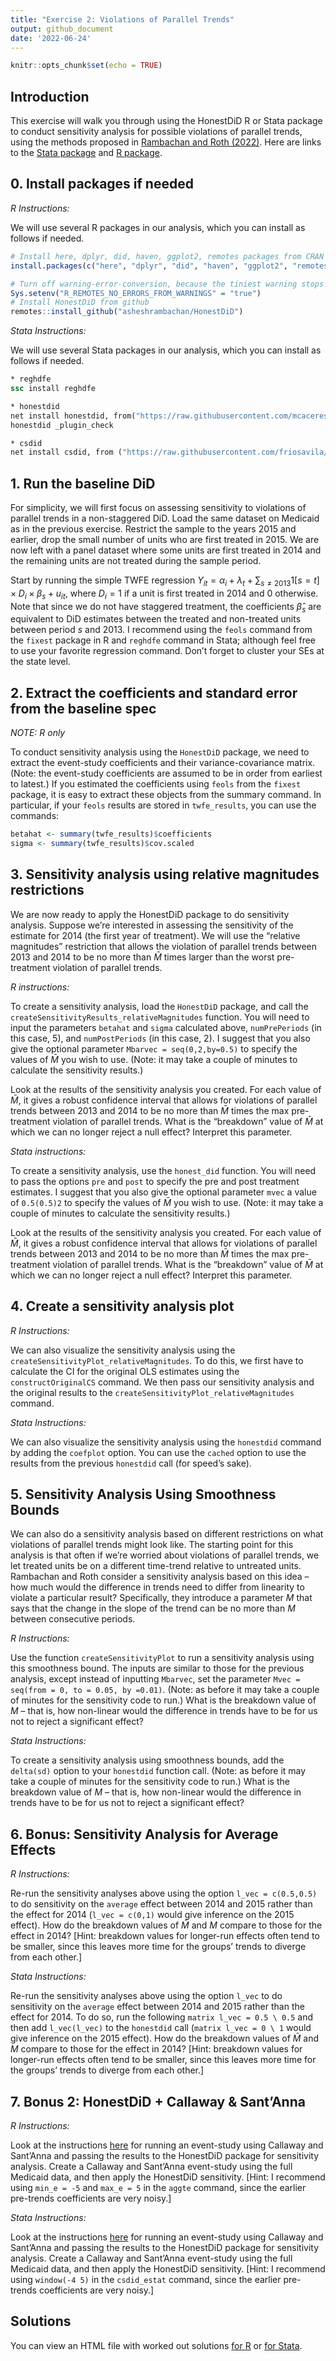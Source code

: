 ```yaml
---
title: "Exercise 2: Violations of Parallel Trends"
output: github_document
date: '2022-06-24'
---
```


```r
knitr::opts_chunk$set(echo = TRUE)
```

## Introduction

This exercise will walk you through using the HonestDiD R or Stata package to conduct sensitivity analysis for possible violations of parallel trends, using the methods proposed in [Rambachan and Roth (2022)](https://jonathandroth.github.io/assets/files/HonestParallelTrends_Main.pdf). Here are links to the [Stata package](https://github.com/mcaceresb/stata-honestdid) and [R package](https://github.com/asheshrambachan/HonestDiD).

## 0. Install packages if needed 

*R Instructions:* 

We will use several R packages in our analysis, which you can install as follows if needed.
```r
# Install here, dplyr, did, haven, ggplot2, remotes packages from CRAN
install.packages(c("here", "dplyr", "did", "haven", "ggplot2", "remotes", "fixest"))

# Turn off warning-error-conversion, because the tiniest warning stops installation
Sys.setenv("R_REMOTES_NO_ERRORS_FROM_WARNINGS" = "true")
# Install HonestDiD from github
remotes::install_github("asheshrambachan/HonestDiD")
```

*Stata Instructions:* 

We will use several Stata packages in our analysis, which you can install as follows if needed. 

```stata
* reghdfe
ssc install reghdfe

* honestdid
net install honestdid, from("https://raw.githubusercontent.com/mcaceresb/stata-honestdid/main") replace
honestdid _plugin_check

* csdid 
net install csdid, from ("https://raw.githubusercontent.com/friosavila/csdid_drdid/main/code/") replace
```

## 1. Run the baseline DiD

For simplicity, we will first focus on assessing sensitivity to violations of parallel trends in a non-staggered DiD. Load the same dataset on Medicaid as in the previous exercise. Restrict the sample to the years 2015 and earlier, drop the small number of units who are first treated in 2015. We are now left with a panel dataset where some units are first treated in 2014 and the remaining units are not treated during the sample period.


Start by running the simple TWFE regression $Y_{it} = \alpha_i + \lambda_t + \sum_{s \neq 2013} 1[s=t] \times D_i \times \beta_s + u_{it} ,$ where $D_i =1$ if a unit is first treated in 2014 and 0 otherwise. Note that since we do not have staggered treatment, the coefficients $\hat{\beta}_s$ are equivalent to DiD estimates between the treated and non-treated units between period $s$ and 2013. I recommend using the `feols` command from the `fixest` package in R and `reghdfe` command in Stata; although feel free to use your favorite regression command. Don't forget to cluster your SEs at the state level. 


## 2. Extract the coefficients and standard error from the baseline spec

*NOTE: R only*

To conduct sensitivity analysis using the `HonestDiD` package, we need to extract the event-study coefficients and their variance-covariance matrix. (Note: the event-study coefficients are assumed to be in order from earliest to latest.) If you estimated the coefficients using `feols` from the `fixest` package, it is easy to extract these objects from the summary command. In particular, if your `feols` results are stored in `twfe_results`, you can use the commands:

```r
betahat <- summary(twfe_results)$coefficients
sigma <- summary(twfe_results)$cov.scaled
```


## 3. Sensitivity analysis using relative magnitudes restrictions

We are now ready to apply the HonestDiD package to do sensitivity analysis. Suppose we're interested in assessing the sensitivity of the estimate for 2014 (the first year of treatment). We will use the "relative magnitudes" restriction that allows the violation of parallel trends between 2013 and 2014 to be no more than $\bar{M}$ times larger than the worst pre-treatment violation of parallel trends. 

*R instructions:*

To create a sensitivity analysis, load the `HonestDiD` package, and call the `createSensitivityResults_relativeMagnitudes` function. You will need to input the parameters `betahat` and `sigma` calculated above, `numPrePeriods` (in this case, 5), and `numPostPeriods` (in this case, 2). I suggest that you also give the optional parameter `Mbarvec = seq(0,2,by=0.5)` to specify the values of $\bar{M}$ you wish to use. (Note: it may take a couple of minutes to calculate the sensitivity results.)

Look at the results of the sensitivity analysis you created. For each value of $\bar{M}$, it gives a robust confidence interval that allows for violations of parallel trends between 2013 and 2014 to be no more than $\bar{M}$ times the max pre-treatment violation of parallel trends. What is the "breakdown" value of $\bar{M}$ at which we can no longer reject a null effect? Interpret this parameter. 

*Stata instructions:*

To create a sensitivity analysis, use the `honest_did` function. You will need to pass the options `pre` and `post` to specify the pre and post treatment estimates. I suggest that you also give the optional parameter `mvec` a value of `0.5(0.5)2` to specify the values of $\bar{M}$ you wish to use. (Note: it may take a couple of minutes to calculate the sensitivity results.)

Look at the results of the sensitivity analysis you created. For each value of $\bar{M}$, it gives a robust confidence interval that allows for violations of parallel trends between 2013 and 2014 to be no more than $\bar{M}$ times the max pre-treatment violation of parallel trends. What is the "breakdown" value of $\bar{M}$ at which we can no longer reject a null effect? Interpret this parameter. 

## 4. Create a sensitivity analysis plot

*R Instructions:* 

We can also visualize the sensitivity analysis using the `createSensitivityPlot_relativeMagnitudes`. To do this, we first have to calculate the CI for the original OLS estimates using the `constructOriginalCS` command. We then pass our sensitivity analysis and the original results to the `createSensitivityPlot_relativeMagnitudes` command. 

*Stata Instructions:* 

We can also visualize the sensitivity analysis using the `honestdid` command by adding the `coefplot` option. You can use the `cached` option to use the results from the previous `honestdid` call (for speed's sake).


## 5. Sensitivity Analysis Using Smoothness Bounds

We can also do a sensitivity analysis based on different restrictions on what violations of parallel trends might look like. The starting point for this analysis is that often if we're worried about violations of parallel trends, we let treated units be on a different time-trend relative to untreated units. Rambachan and Roth consider a sensitivity analysis based on this idea -- how much would the difference in trends need to differ from linearity to violate a particular result? Specifically, they introduce a parameter $M$ that says that the change in the slope of the trend can be no more than $M$ between consecutive periods. 

*R Instructions:*

Use the function `createSensitivityPlot` to run a sensitivity analysis using this smoothness bound. The inputs are similar to those for the previous analysis, except instead of inputting `Mbarvec`, set the parameter `Mvec = seq(from = 0, to = 0.05, by =0.01)`. (Note: as before it may take a couple of minutes for the sensitivity code to run.) What is the breakdown value of $M$ -- that is, how non-linear would the difference in trends have to be for us not to reject a significant effect? 

*Stata Instructions:*

To create a sensitivity analysis using smoothness bounds, add the `delta(sd)` option to your `honestdid` function call. (Note: as before it may take a couple of minutes for the sensitivity code to run.) What is the breakdown value of $M$ -- that is, how non-linear would the difference in trends have to be for us not to reject a significant effect? 


## 6. Bonus: Sensitivity Analysis for Average Effects

*R Instructions:*

Re-run the sensitivity analyses above using the option `l_vec = c(0.5,0.5)` to do sensitivity on the `average` effect between 2014 and 2015 rather than the effect for 2014 (`l_vec = c(0,1)` would give inference on the 2015 effect). How do the breakdown values of $\bar{M}$ and $M$ compare to those for the effect in 2014? [Hint: breakdown values for longer-run effects often tend to be smaller, since this leaves more time for the groups' trends to diverge from each other.] 

*Stata Instructions:*

Re-run the sensitivity analyses above using the option `l_vec` to do sensitivity on the `average` effect between 2014 and 2015 rather than the effect for 2014. To do so, run the following `matrix l_vec = 0.5 \ 0.5` and then add `l_vec(l_vec)` to the `honestdid` call (`matrix l_vec = 0 \ 1` would give inference on the 2015 effect). How do the breakdown values of $\bar{M}$ and $M$ compare to those for the effect in 2014? [Hint: breakdown values for longer-run effects often tend to be smaller, since this leaves more time for the groups' trends to diverge from each other.] 

## 7. Bonus 2: HonestDiD + Callaway & Sant'Anna

*R Instructions:*

Look at the instructions [here](https://github.com/asheshrambachan/HonestDiD#staggered-timing) for running an event-study using Callaway and Sant'Anna and passing the results to the HonestDiD package for sensitivity analysis. Create a Callaway and Sant'Anna event-study using the full Medicaid data, and then apply the HonestDiD sensitivity. [Hint: I recommend using `min_e = -5` and `max_e = 5` in the `aggte` command, since the earlier pre-trends coefficients are very noisy.]

*Stata Instructions:*

Look at the instructions [here](https://github.com/mcaceresb/stata-honestdid#staggered-timing) for running an event-study using Callaway and Sant'Anna and passing the results to the HonestDiD package for sensitivity analysis. Create a Callaway and Sant'Anna event-study using the full Medicaid data, and then apply the HonestDiD sensitivity. [Hint: I recommend using `window(-4 5)` in the `csdid_estat` command, since the earlier pre-trends coefficients are very noisy.]


## Solutions

You can view an HTML file with worked out solutions [for R](https://raw.githack.com/Mixtape-Sessions/Advanced-DID/main/Exercises/Exercise-2/Solutions/medicaid-analysis-pt-violations-solutions-R.html) or [for Stata](https://raw.githack.com/Mixtape-Sessions/Advanced-DID/main/Exercises/Exercise-2/Solutions/medicaid-analysis-pt-violations-solutions-stata.html).

